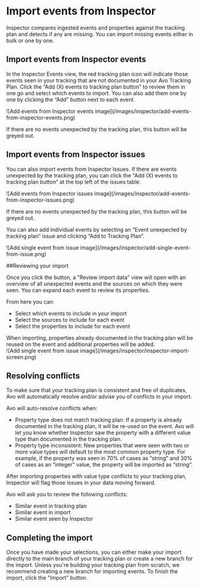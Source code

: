 # Import events from Inspector

Inspector compares ingested events and properties against the tracking plan and detects if any are missing. You can import missing events either in bulk or one by one.

## Import events from Inspector events

In the Inspector Events view, the red tracking plan icon will indicate those events seen in your tracking that are not documented in your Avo Tracking Plan. Click the “Add (X) events to tracking plan button” to review them in one go and select which events to import. You can also add them one by one by clicking the “Add” button next to each event.

<div style={{ maxWidth: 600, paddingTop: '1.5rem' , margin: 'auto'}}>
![Add events from Inspector events image](/images/inspector/add-events-from-inspector-events.png)
</div>

If there are no events unexpected by the tracking plan, this button will be greyed out.

## Import events from Inspector issues

You can also import events from Inspector Issues. If there are events unexpected by the tracking plan, you can click the “Add (X) events to tracking plan button” at the top left of the issues table.

<div style={{ maxWidth: 600, paddingTop: '1.5rem' , margin: 'auto'}}>
![Add events from Inspector issues image](/images/inspector/add-events-from-inspector-issues.png)
</div>

If there are no events unexpected by the tracking plan, this button will be greyed out.

You can also add individual events by selecting an “Event unexpected by tracking plan” issue and clicking “Add to Tracking Plan”.

<div style={{ maxWidth: 600, paddingTop: '1.5rem' , margin: 'auto'}}>
![Add single event from issue image](/images/inspector/add-single-event-from-issue.png)
</div>

##Reviewing your import

Once you click the button, a "Review import data" view will open with an overview of all unexpected events and the sources on which they were seen. You can expand each event to review its properties.

From here you can:

- Select which events to include in your import
- Select the sources to include for each event 
- Select the properties to include for each event 

<Callout type="info" emoji="💡">
  When importing, properties already documented in the tracking plan will be reused on the event and additional properties will be added.
</Callout>

<div style={{ maxWidth: 600, paddingTop: '1.5rem' , margin: 'auto'}}>
![Add single event from issue image](/images/inspector/inspector-import-screen.png)
</div>

## Resolving conflicts

To make sure that your tracking plan is consistent and free of duplicates, Avo will automatically resolve and/or advise you of conflicts in your import.



Avo will auto-resolve conflicts when:
- Property type does not match tracking plan: If a property is already documented in the tracking plan, it will be re-used on the event. Avo will let you know whether Inspector saw the property with a different value type than documented in the tracking plan.
- Property type inconsistent: New properties that were seen with two or more value types will default to the most common property type. For example, if the property was seen in 70% of cases as “string” and 30% of cases as an “integer” value, the property will be imported as “string”.

<Callout type="info" emoji="💡">
After importing properties with value type conflicts to your tracking plan, Inspector will flag those issues in your data moving forward.
</Callout>

Avo will ask you to review the following conflicts:
- Similar event in tracking plan
- Similar event in import
- Similar event seen by Inspector

## Completing the import

Once you have made your selections, you can either make your import directly to the main branch of your tracking plan or create a new branch for the import.
<Callout type="info" emoji="💡">
Unless you're building your tracking plan from scratch, we recommend creating a new branch for importing events.
</Callout>
To finish the import, click the "Import" button.
